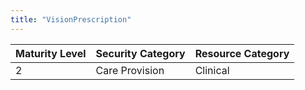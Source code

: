 ```yaml
---
title: "VisionPrescription"
---
```


| Maturity Level | Security Category | Resource Category |
|----------------|------------------|-------------------|
| 2 | Care Provision | <div className="flex items-center gap-2"><Stethoscope className="h-5 w-5 text-red-500" /> Clinical </div> | 